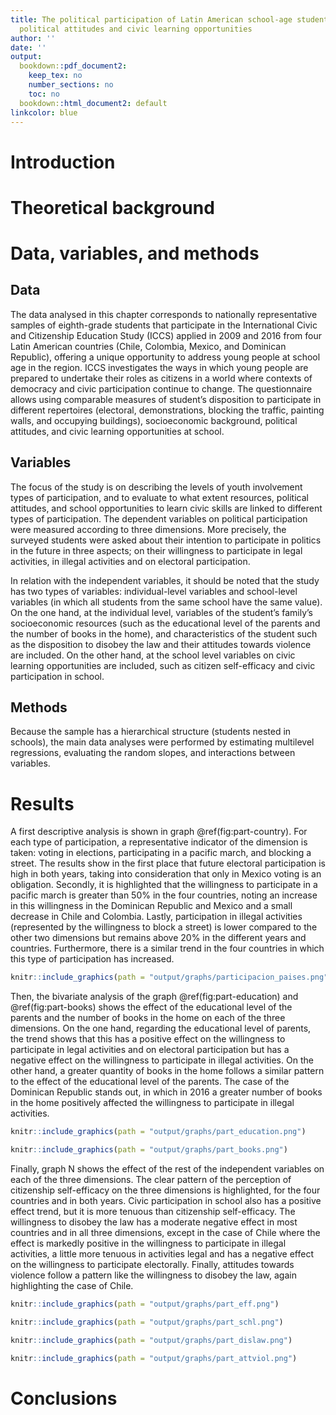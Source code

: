```yaml
---
title: The political participation of Latin American school-age students. resources,
  political attitudes and civic learning opportunities
author: ''
date: ''
output:
  bookdown::pdf_document2:
    keep_tex: no
    number_sections: no
    toc: no
  bookdown::html_document2: default
linkcolor: blue
---
```


# Introduction

# Theoretical background

# Data, variables, and methods

## Data

The data analysed in this chapter corresponds to nationally representative samples of eighth-grade students that participate in the International Civic and Citizenship Education Study (ICCS) applied in 2009 and 2016 from four Latin American countries (Chile, Colombia, Mexico, and Dominican Republic), offering a unique opportunity to address young people at school age in the region. ICCS investigates the ways in which young people are prepared to undertake their roles as citizens in a world where contexts of democracy and civic participation continue to change. The questionnaire allows using comparable measures of student’s disposition to participate in different repertoires (electoral, demonstrations, blocking the traffic, painting walls, and occupying buildings), socioeconomic background, political attitudes, and civic learning opportunities at school.

## Variables

The focus of the study is on describing the levels of youth involvement types of participation, and to evaluate to what extent resources, political attitudes, and school opportunities to learn civic skills are linked to different types of participation. The dependent variables on political participation were measured according to three dimensions. More precisely, the surveyed students were asked about their intention to participate in politics in the future in three aspects; on their willingness to participate in legal activities, in illegal activities and on electoral participation.

In relation with the independent variables, it should be noted that the study has two types of variables: individual-level variables and school-level variables (in which all students from the same school have the same value).  On the one hand, at the individual level, variables of the student's family's socioeconomic resources (such as the educational level of the parents and the number of books in the home), and characteristics of the student such as the disposition to disobey the law and their attitudes towards violence are included. On the other hand, at the school level variables on civic learning opportunities are included, such as citizen self-efficacy and civic participation in school.

## Methods

Because the sample has a hierarchical structure (students nested in schools), the main data analyses were performed by estimating multilevel regressions, evaluating the random slopes, and interactions between variables.

# Results

A first descriptive analysis is shown in graph \@ref(fig:part-country). For each type of participation, a representative indicator of the dimension is taken: voting in elections, participating in a pacific march, and blocking a street. The results show in the first place that future electoral participation is high in both years, taking into consideration that only in Mexico voting is an obligation. Secondly, it is highlighted that the willingness to participate in a pacific march is greater than 50% in the four countries, noting an increase in this willingness in the Dominican Republic and Mexico and a small decrease in Chile and Colombia. Lastly, participation in illegal activities (represented by the willingness to block a street) is lower compared to the other two dimensions but remains above 20% in the different years and countries. Furthermore, there is a similar trend in the four countries in which this type of participation has increased.

```r
knitr::include_graphics(path = "output/graphs/participacion_paises.png")
```

Then, the bivariate analysis of the graph \@ref(fig:part-education) and \@ref(fig:part-books) shows the effect of the educational level of the parents and the number of books in the home on each of the three dimensions. On the one hand, regarding the educational level of parents, the trend shows that this has a positive effect on the willingness to participate in legal activities and on electoral participation but has a negative effect on the willingness to participate in illegal activities. On the other hand, a greater quantity of books in the home follows a similar pattern to the effect of the educational level of the parents. The case of the Dominican Republic stands out, in which in 2016 a greater number of books in the home positively affected the willingness to participate in illegal activities.

```r
knitr::include_graphics(path = "output/graphs/part_education.png")
```

```r
knitr::include_graphics(path = "output/graphs/part_books.png")
```

Finally, graph N shows the effect of the rest of the independent variables on each of the three dimensions. The clear pattern of the perception of citizenship self-efficacy on the three dimensions is highlighted, for the four countries and in both years. Civic participation in school also has a positive effect trend, but it is more tenuous than citizenship self-efficacy. The willingness to disobey the law has a moderate negative effect in most countries and in all three dimensions, except in the case of Chile where the effect is markedly positive in the willingness to participate in illegal activities, a little more tenuous in activities legal and has a negative effect on the willingness to participate electorally. Finally, attitudes towards violence follow a pattern like the willingness to disobey the law, again highlighting the case of Chile.

```r
knitr::include_graphics(path = "output/graphs/part_eff.png")
```

```r
knitr::include_graphics(path = "output/graphs/part_schl.png")
```

```r
knitr::include_graphics(path = "output/graphs/part_dislaw.png")
```

```r
knitr::include_graphics(path = "output/graphs/part_attviol.png")
```


# Conclusions
